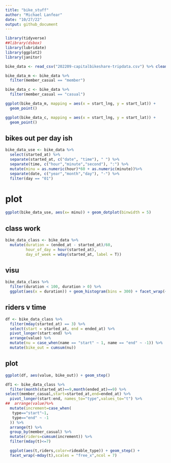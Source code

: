 ---
title: "bike_stuff"
author: "Michael Lanfear"
date: "10/27/22"
output: github_document
---

```{r}
library(tidyverse) 
##library(dsbox)
library(lubridate)
library(ggplot2)
library(janitor)
```

```{r}
bike_data <- read_csv("202209-capitalbikeshare-tripdata.csv") %>% clean_names()
```

```{r}
bike_data_m <- bike_data %>%
  filter(member_casual == "member")

bike_data_c <- bike_data %>%
  filter(member_casual == "casual")

ggplot(bike_data_m, mapping = aes(x = start_lng, y = start_lat)) +
  geom_point()

ggplot(bike_data_c, mapping = aes(x = start_lng, y = start_lat)) +
  geom_point()
```
## bikes out per day ish
```{r}
bike_data_use <- bike_data %>% 
  select(started_at) %>%
  separate(started_at, c("date", "time"), " ") %>%
  separate(time, c("hour","minute","second"), ":") %>%
  mutate(minu = as.numeric(hour)*60 + as.numeric(minute))%>%
  separate(date, c("year","month","day"), "-") %>%
  filter(day == "01")
```


# plot
```{r}
ggplot(bike_data_use, aes(x= minu)) + geom_dotplot(binwidth = 5)
```

## class work
```{r}
bike_data_class <- bike_data %>%
  mutate(duration = (ended_at - started_at)/60,
         hour_of_day = hour(started_at),
         day_of_week = wday(started_at, label = T))
```

## visu
```{r}
bike_data_class %>%
  filter(duration < 100, duration > 0) %>%
  ggplot(aes(x = duration)) + geom_histogram(bins = 300) + facet_wrap(~day_of_week)
```

## riders v time
```{r}
df <- bike_data_class %>%
  filter(mday(started_at) == 3) %>%
  select(start = started_at, end = ended_at) %>%
  pivot_longer(start:end) %>%
  arrange(value) %>%
  mutate(nu = case_when(name == "start" ~ 1, name == "end" ~ -1)) %>%
  mutate(bike_out = cumsum(nu)) 
```

## plot
```{r}
ggplot(df, aes(value, bike_out)) + geom_step()
```

```{r}
df1 <- bike_data_class %>%
  filter(month(started_at)==9,month(ended_at)==9) %>%
select(member_casual,start=started_at,end=ended_at) %>%
  pivot_longer(start:end, names_to="type",values_to="t") %>% 
##  arrange(value)%>%
  mutate(increment=case_when(
   type=="start"~1,
   type=="end" ~ -1
  )) %>%
  arrange(t) %>%
  group_by(member_casual) %>%
  mutate(riders=cumsum(increment)) %>% 
  filter(mday(t)<=7)
```

```{r}
  ggplot(aes(t,riders,color=rideable_type)) + geom_step() +
  facet_wrap(~mday(t),scales = "free_x",ncol = 7)
```